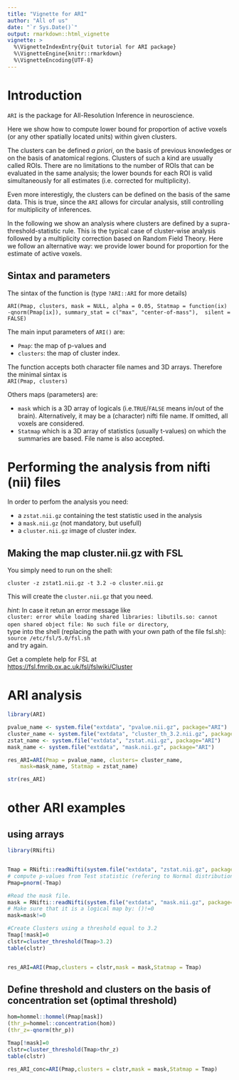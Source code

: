 ```yaml
---
title: "Vignette for ARI"
author: "All of us"
date: "`r Sys.Date()`"
output: rmarkdown::html_vignette
vignette: >
  %\VignetteIndexEntry{Quit tutorial for ARI package}
  %\VignetteEngine{knitr::rmarkdown}
  %\VignetteEncoding{UTF-8}
---
```

<!-- \VignetteEngine{knitr::rmarkdown} -->

# Introduction
`ARI` is the package for All-Resolution Inference in neuroscience.

Here we show how to compute lower bound for proportion of active voxels (or any other spatially located units) within given clusters.

The clusters can be defined *a priori*, on the basis of previous knowledges or on the basis of anatomical regions. Clusters of such a kind are usually called ROIs. There are no limitations to the number of ROIs that can be evaluated in the same analysis; the lower bounds for each ROI is valid simultaneously for all estimates (i.e. corrected for multiplicity). 

Even more interestigly, the clusters can be defined on the basis of the same data. This is true, since the `ARI` allows for circular analysis, still controlling for multiplicity of inferences.

In the following we show an analysis where clusters are defined by a supra-threshold-statistic rule. This is the typical case of cluster-wise analysis followed by a multiplicity correction based on Random Field Theory. Here we follow an alternative way: we provide lower bound for proportion for the estimate of active voxels.


## Sintax and parameters
The sintax of the function is (type `?ARI::ARI` for more details)

`ARI(Pmap, clusters, mask = NULL, alpha = 0.05, Statmap = function(ix)  -qnorm(Pmap[ix]), summary_stat = c("max", "center-of-mass"),  silent = FALSE)`


The main input parameters of `ARI()` are:   

- `Pmap`: the map of p-values and 
- `clusters`: the map of cluster index.

The function accepts both character file names and 3D arrays. Therefore the minimal sintax is   
`ARI(Pmap, clusters)`

Others maps (parameters) are:   

- `mask` which is a 3D array of logicals (i.e.`TRUE`/`FALSE` means in/out of the brain). Alternatively, it may be a (character) nifti file name.  If omitted, all voxels are considered.  
- `Statmap` which is a 3D array of statistics (usually t-values) on which the summaries are based. File name is also accepted.



#  <a name="nii"> Performing the analysis from nifti (nii) files </a>

In order to perfom the analysis you need:   

- a `zstat.nii.gz` containing the test statistic used in the analysis 
- a `mask.nii.gz` (not mandatory, but usefull)
- a `cluster.nii.gz` image of cluster index.

## Making the map cluster.nii.gz with FSL

You simply need to run on the shell:

`cluster -z zstat1.nii.gz -t 3.2 -o cluster.nii.gz`

This will create the `cluster.nii.gz` that you need.

*hint*: In case it retun an error message like  
`cluster: error while loading shared libraries: libutils.so: cannot open shared object file: No such file or directory`,  
type into the shell (replacing the path with your own path of the file fsl.sh):  
`source /etc/fsl/5.0/fsl.sh`  
and try again.


Get a complete help for FSL at  
<https://fsl.fmrib.ox.ac.uk/fsl/fslwiki/Cluster>


# ARI analysis
```r
library(ARI)

pvalue_name <- system.file("extdata", "pvalue.nii.gz", package="ARI")
cluster_name <- system.file("extdata", "cluster_th_3.2.nii.gz", package="ARI")
zstat_name <- system.file("extdata", "zstat.nii.gz", package="ARI")
mask_name <- system.file("extdata", "mask.nii.gz", package="ARI")

res_ARI=ARI(Pmap = pvalue_name, clusters= cluster_name,
    mask=mask_name, Statmap = zstat_name)

str(res_ARI)
```


# other ARI examples


## using arrays


```r
library(RNifti)


Tmap = RNifti::readNifti(system.file("extdata", "zstat.nii.gz", package="ARI"))
# compute p-values from Test statistic (refering to Normal distribution, right-side alternative)
Pmap=pnorm(-Tmap)

#Read the mask file. 
mask = RNifti::readNifti(system.file("extdata", "mask.nii.gz", package="ARI"))
# Make sure that it is a logical map by: ()!=0
mask=mask!=0

#Create Clusters using a threshold equal to 3.2
Tmap[!mask]=0
clstr=cluster_threshold(Tmap>3.2)
table(clstr)


res_ARI=ARI(Pmap,clusters = clstr,mask = mask,Statmap = Tmap)

```




## Define threshold and clusters on the basis of concentration set (optimal threshold)


```r
hom=hommel::hommel(Pmap[mask])
(thr_p=hommel::concentration(hom))
(thr_z=-qnorm(thr_p))

Tmap[!mask]=0
clstr=cluster_threshold(Tmap>thr_z)
table(clstr)

res_ARI_conc=ARI(Pmap,clusters = clstr,mask = mask,Statmap = Tmap)
```

